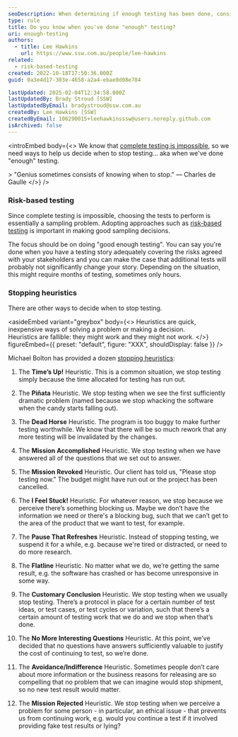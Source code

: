```yaml
---
seoDescription: When determining if enough testing has been done, consider stopping heuristics like time constraints, significant bug discovery, ethical concerns, or project objectives, while focusing on high-risk areas through risk-based testing to ensure critical issues are addressed.
type: rule
title: Do you know when you've done "enough" testing?
uri: enough-testing
authors:
  - title: Lee Hawkins
    url: https://www.ssw.com.au/people/lee-hawkins
related:
  - risk-based-testing
created: 2022-10-18T17:50:36.000Z
guid: 0a3e4d17-303e-4658-a2a4-ebae8d08e784

lastUpdated: 2025-02-04T12:34:58.000Z
lastUpdatedBy: Brady Stroud [SSW]
lastUpdatedByEmail: bradystroud@ssw.com.au
createdBy: Lee Hawkins [SSW]
createdByEmail: 106290015+leehawkinsssw@users.noreply.github.com
isArchived: false
---
```


<introEmbed
  body={<>
We know that [complete testing is impossible](/complete-testing-is-impossible), so we need ways to help us decide when to stop testing... aka when we've done "enough" testing.

&gt; "Genius sometimes consists of knowing when to stop."
— Charles de Gaulle
  </>}
/>
### Risk-based testing

Since complete testing is impossible, choosing the tests to perform is essentially a sampling problem. Adopting approaches such as [risk-based testing](/risk-based-testing) is important in making good sampling decisions.

The focus should be on doing "good enough testing". You can say you're done when you have a testing story adequately covering the risks agreed with your stakeholders and you can make the case that additional tests will probably not significantly change your story. Depending on the situation, this might require months of testing, sometimes only hours.

### Stopping heuristics

There are other ways to decide when to stop testing.

<asideEmbed
  variant="greybox"
  body={<>
    Heuristics are quick, inexpensive ways of solving a problem or making a decision. \
Heuristics are fallible: they might work and they might not work.
  </>}
  figureEmbed={{
    preset: "default",
    figure: "XXX",
    shouldDisplay: false
  }}
/>

Michael Bolton has provided a dozen [stopping heuristics](https://www.developsense.com/blog/2009/09/when-do-we-stop-test/):

1. The **Time’s Up!** Heuristic. This is a common situation, we stop testing simply because the time allocated for testing has run out.

2. The **Piñata** Heuristic. We stop testing when we see the first sufficiently dramatic problem (named because we stop whacking the software when the candy starts falling out).

3. The **Dead Horse** Heuristic. The program is too buggy to make further testing worthwhile. We know that there will be so much rework that any more testing will be invalidated by the changes.

4. The **Mission Accomplished** Heuristic. We stop testing when we have answered all of the questions that we set out to answer.

5. The **Mission Revoked** Heuristic. Our client has told us, "Please stop testing now." The budget might have run out or the project has been cancelled.

6. The **I Feel Stuck!** Heuristic. For whatever reason, we stop because we perceive there’s something blocking us. Maybe we don’t have the information we need or there's a blocking bug, such that we can’t get to the area of the product that we want to test, for example.

7. The **Pause That Refreshes** Heuristic. Instead of stopping testing, we suspend it for a while, e.g. because we're tired or distracted, or need to do more research.
8. The **Flatline** Heuristic. No matter what we do, we’re getting the same result, e.g. the software has crashed or has become unresponsive in some way.

9. The **Customary Conclusion** Heuristic. We stop testing when we usually stop testing. There’s a protocol in place for a certain number of test ideas, or test cases, or test cycles or variation, such that there’s a certain amount of testing work that we do and we stop when that’s done.

10. The **No More Interesting Questions** Heuristic. At this point, we’ve decided that no questions have answers sufficiently valuable to justify the cost of continuing to test, so we’re done.

11. The **Avoidance/Indifference** Heuristic. Sometimes people don’t care about more information or the business reasons for releasing are so compelling that no problem that we can imagine would stop shipment, so no new test result would matter.

12. The **Mission Rejected** Heuristic. We stop testing when we perceive a problem for some person - in particular, an ethical issue - that prevents us from continuing work, e.g. would you continue a test if it involved providing fake test results or lying?

